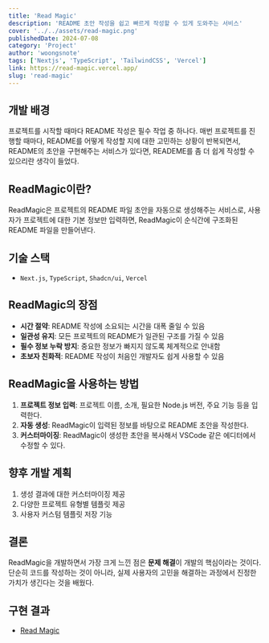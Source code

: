 ```yaml
---
title: 'Read Magic'
description: 'README 초안 작성을 쉽고 빠르게 작성할 수 있게 도와주는 서비스'
cover: '../../assets/read-magic.png'
publishedDate: 2024-07-08
category: 'Project'
author: 'woongsnote'
tags: ['Nextjs', 'TypeScript', 'TailwindCSS', 'Vercel']
link: https://read-magic.vercel.app/
slug: 'read-magic'
---
```


## 개발 배경

프로젝트를 시작할 때마다 README 작성은 필수 작업 중 하나다.
매번 프로젝트를 진행할 때마다, README를 어떻게 작성할 지에 대한 고민하는 상황이 반복되면서, README의 초안을 구현해주는 서비스가 있다면, READEME를 좀 더 쉽게 작성할 수 있으리란 생각이 들었다.

## ReadMagic이란?

ReadMagic은 프로젝트의 README 파일 초안을 자동으로 생성해주는 서비스로, 사용자가 프로젝트에 대한 기본 정보만 입력하면, ReadMagic이 순식간에 구조화된 README 파일을 만들어낸다.

## 기술 스택

- `Next.js`, `TypeScript`, `Shadcn/ui`, `Vercel`

## ReadMagic의 장점

- **시간 절약**: README 작성에 소요되는 시간을 대폭 줄일 수 있음
- **일관성 유지**: 모든 프로젝트의 README가 일관된 구조를 가질 수 있음
- **필수 정보 누락 방지**: 중요한 정보가 빠지지 않도록 체계적으로 안내함
- **초보자 친화적**: README 작성이 처음인 개발자도 쉽게 사용할 수 있음

## ReadMagic을 사용하는 방법

1. **프로젝트 정보 입력**: 프로젝트 이름, 소개, 필요한 Node.js 버전, 주요 기능 등을 입력한다.
2. **자동 생성**: ReadMagic이 입력된 정보를 바탕으로 README 초안을 작성한다.
3. **커스터마이징**: ReadMagic이 생성한 초안을 복사해서 VSCode 같은 에디터에서 수정할 수 있다.

## 향후 개발 계획

1. 생성 결과에 대한 커스터마이징 제공
2. 다양한 프로젝트 유형별 템플릿 제공
3. 사용자 커스텀 템플릿 저장 기능

## 결론

ReadMagic을 개발하면서 가장 크게 느낀 점은 **문제 해결**이 개발의 핵심이라는 것이다. 단순히 코드를 작성하는 것이 아니라, 실제 사용자의 고민을 해결하는 과정에서 진정한 가치가 생긴다는 것을 배웠다.

## 구현 결과

- [Read Magic](https://read-magic.vercel.app/)
